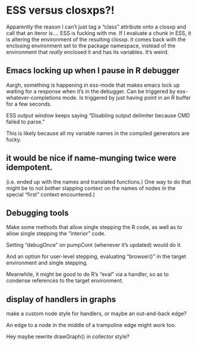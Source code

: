 
# ESS versus closxps?!

Apparently the reason I can't just tag a "class" attribute onto a closxp and call that an iteror is.... ESS is fucking with me. If I evaluate a chunk in ESS, it is altering the environment of the resulting closxp. it comes back with the enclosing environment set to the package namespace, instead of the environment that _really_ enclosed it and has its variables. It's weird.


## Emacs locking up when I pause in R debugger

Aargh, something is happening in ess-mode that makes emacs lock up waiting for a response when it's in the debugger. Can be triggered by ess-whatever-completions mode. Is triggered by just having point in an R buffer for a few seconds.

ESS output window keeps saying "Disabling output delimiter because CMD failed to parse."

This is likely because all my variable names in the compiled generators are fucky.

## it would be nice if name-munging twice were idempotent.

(i.e. ended up with the names and translated functions.) One way to do
that might be to not bother slapping context on the names of nodes in
the special "first" context encountered.)

## Debugging tools

Make some methods that allow single stepping the R code, as well as to allow single stepping the "interior" code.

Setting "debugOnce" on pumpCont (whenever it's updated) would do it.

And an option for user-level stepping, evaluating "browser()" in the
target environment and single stepping.

Meanwhile, it might be good to do R's "eval" via a handler, so as to condense references to the target environment.

## display of handlers in graphs

make a custom node style for handlers, or maybe an out-and-back edge?

An edge to a node in the middle of a trampoline edge might work too.

Hey maybe rewrite drawGraph() in collector style?
